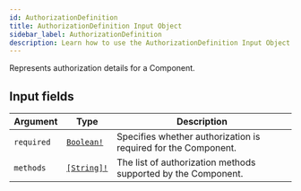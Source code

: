 ```yaml
---
id: AuthorizationDefinition
title: AuthorizationDefinition Input Object
sidebar_label: AuthorizationDefinition
description: Learn how to use the AuthorizationDefinition Input Object for Builder's API.
---
```


Represents authorization details for a Component.

## Input fields

| Argument   | Type                                        | Description                                                    |
| ---------- | ------------------------------------------- | -------------------------------------------------------------- |
| `required` | [`Boolean!`](/composer/builder/api/schema/scalar/Boolean.mdx) | Specifies whether authorization is required for the Component. |
| `methods`  | [`[String]!`](/composer/builder/api/schema/scalar/String.mdx) | The list of authorization methods supported by the Component.  |
